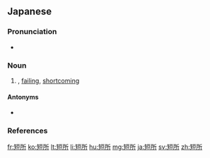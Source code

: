 ==Japanese==
{{ja-kanjitab|たん|しょ|yomi=on}}

===Pronunciation===
* {{ja-pron|たんしょ|y=o|acc=1|acc_ref=NHK}}

===Noun===
{{ja-noun|たんしょ}}

# {{l|en|demerit|id=quality of being inadequate}}, [[failing]], [[shortcoming]]
#: {{ja-usex|面接で短所を質問された時|めんせつ で たんしょ を しつもん された とき|when they ask about your weak points in an interview}}

====Antonyms====
* {{ja-r|長所|ちょうしょ}}

===References===
<references/>

[[fr:短所]]
[[ko:短所]]
[[lt:短所]]
[[li:短所]]
[[hu:短所]]
[[mg:短所]]
[[ja:短所]]
[[sv:短所]]
[[zh:短所]]